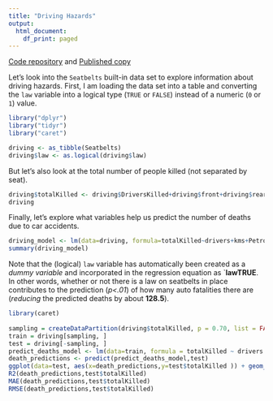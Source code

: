 ```yaml
---
title: "Driving Hazards"
output:
  html_document:
    df_print: paged
---
```

[Code repository](https://github.com/introdsci/DrivingHazards) and [Published copy](https://introdsci.github.io/DrivingHazards/)

Let's look into the `Seatbelts` built-in data set to explore information about driving hazards. First, I am loading the data set into a table and converting the `law` variable into a logical type (`TRUE` or `FALSE`) instead of a numeric (`0` or `1`) value.

```r
library("dplyr")
library("tidyr")
library("caret")

driving <- as_tibble(Seatbelts)
driving$law <- as.logical(driving$law)
```

But let's also look at the total number of people killed (not separated by seat).

```r
driving$totalKilled <- driving$DriversKilled+driving$front+driving$rear
driving
```

Finally, let's explore what variables help us predict the number of deaths due to car accidents.

```r
driving_model <- lm(data=driving, formula=totalKilled~drivers+kms+PetrolPrice+law)
summary(driving_model)
```

Note that the (logical) `law` variable has automatically been created as a *dummy variable* and incorporated in the regression equation as `**lawTRUE**. In other words, whether or not there is a law on seatbelts in place contributes to the prediction (*p<.01*) of how many auto fatalities there are (*reducing* the predicted deaths by about **128.5**).

```r
library(caret)
 
sampling = createDataPartition(driving$totalKilled, p = 0.70, list = FALSE) # p to tell 70% split
train = driving[sampling, ]
test = driving[-sampling, ]
predict_deaths_model <- lm(data=train, formula = totalKilled ~ drivers + kms + PetrolPrice + law)
death_predictions <- predict(predict_deaths_model,test)
ggplot(data=test, aes(x=death_predictions,y=test$totalKilled )) + geom_point()
R2(death_predictions,test$totalKilled)
MAE(death_predictions,test$totalKilled)
RMSE(death_predictions,test$totalKilled)
```
